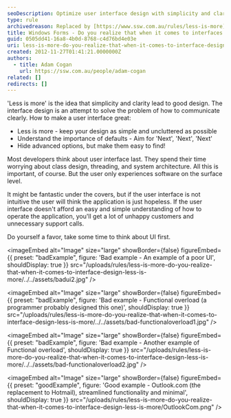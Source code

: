 ```yaml
---
seoDescription: Optimize user interface design with simplicity and clarity to provide an intuitive experience for users, improving overall application usability and reducing support calls.
type: rule
archivedreason: Replaced by [https://www.ssw.com.au/rules/less-is-more](/rules/less-is-more)
title: Windows Forms - Do you realize that when it comes to interfaces 'less is more'?
guid: 0505dd41-16a8-4b0d-8768-c4d76bd4e03e
uri: less-is-more-do-you-realize-that-when-it-comes-to-interface-design-less-is-more
created: 2012-11-27T01:41:21.0000000Z
authors:
  - title: Adam Cogan
    url: https://ssw.com.au/people/adam-cogan
related: []
redirects: []
---
```


'Less is more' is the idea that simplicity and clarity lead to good design. The interface design is an attempt to solve the problem of how to communicate clearly.
How to make a user interface great:

* Less is more - keep your design as simple and uncluttered as possible
* Understand the importance of defaults - Aim for 'Next', 'Next', 'Next'
* Hide advanced options, but make them easy to find!

Most developers think about user interface last. They spend their time worrying about class design, threading, and system architecture. All this is important, of course. But the user only experiences software on the surface level.

It might be fantastic under the covers, but if the user interface is not intuitive the user will think the application is just hopeless. If the user interface doesn't afford an easy and simple understanding of how to operate the application, you'll get a lot of unhappy customers and unnecessary support calls.

Do yourself a favor, take some time to think about UI first.

<imageEmbed
  alt="Image"
  size="large"
  showBorder={false}
  figureEmbed={{
    preset: "badExample",
    figure: 'Bad example - An example of a poor UI',
    shouldDisplay: true
  }}
  src="/uploads/rules/less-is-more-do-you-realize-that-when-it-comes-to-interface-design-less-is-more/../../assets/badui2.jpg"
/>

<imageEmbed
  alt="Image"
  size="large"
  showBorder={false}
  figureEmbed={{
    preset: "badExample",
    figure: 'Bad example - Functional overload (a programmer probably designed this one)',
    shouldDisplay: true
  }}
  src="/uploads/rules/less-is-more-do-you-realize-that-when-it-comes-to-interface-design-less-is-more/../../assets/bad-functionaloverload1.jpg"
/>

<imageEmbed
  alt="Image"
  size="large"
  showBorder={false}
  figureEmbed={{
    preset: "badExample",
    figure: 'Bad example - Another example of Functional overload',
    shouldDisplay: true
  }}
  src="/uploads/rules/less-is-more-do-you-realize-that-when-it-comes-to-interface-design-less-is-more/../../assets/bad-functionaloverload2.jpg"
/>

<imageEmbed
  alt="Image"
  size="large"
  showBorder={false}
  figureEmbed={{
    preset: "goodExample",
    figure: 'Good example - Outlook.com (the replacement to Hotmail), streamlined functionality and minimal',
    shouldDisplay: true
  }}
  src="/uploads/rules/less-is-more-do-you-realize-that-when-it-comes-to-interface-design-less-is-more/OutlookCom.png"
/>